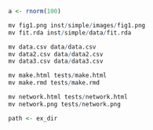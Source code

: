 ```r
a <- rnorm(100)

mv fig1.png inst/simple/images/fig1.png
mv fit.rda inst/simple/data/fit.rda

mv data.csv data/data.csv
mv data2.csv data/data2.csv
mv data3.csv data/data3.csv

mv make.html tests/make.html
mv make.rmd tests/make.rmd

mv network.html tests/network.html
mv network.png tests/network.png

path <- ex_dir
```
